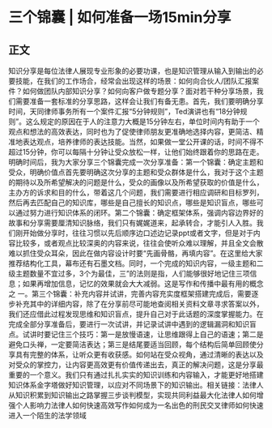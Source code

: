 # 三个锦囊  |  如何准备一场15min分享
## 正文
知识分享是每位法律人展现专业形象的必要功课，也是知识管理从输入到输出的必要技能，在我们的工作场合，经常会出现这样的场景：如何向合伙人/团队汇报案件？如何做团队内部知识分享？如何向客户做专题分享？面对若干种分享场景，我们需要准备一套标准的分享思路，这样会让我们有备无患。首先，我们要明确分享时间，天同律师事务所有一个案件汇报“5分钟规则”，Ted演讲也有“18分钟规则”。这么规定的原因在于人的注意力大概是15分钟左右，单位时间内有助于一个观点和想法的高效表达，同时也为了促使律师朋友更准确地选择内容，更简洁、精准地表达观点，培养律师的表达技能。当然，如果做一堂公开课的话，时间不得不超过15分钟，你可以每隔十分钟让受众放松一样，让他们始终跟着你的思路在走。明确时间后，我为大家分享三个锦囊完成一次分享准备：第一个锦囊：确定主题和受众，明确价值点首先要明确这次分享的主题和受众群体是什么，我对于这个主题的期待以及所希望解决的问题是什么，受众的画像以及所希望获取的价值是什么，主办方的诉求和目的什么，带着这几个问题，我们需要进行相应调研和目标罗列，然后再去匹配自己的知识库，哪些是自己擅长的知识点，哪些是知识盲点，哪些可以通过努力进行知识体系的闭环。第二个锦囊：确定框架体系，强调内容边界好的故事和分享需要厘清知识脉络，我们只有娓娓道来，起承转合，才能引人入胜。我们刚开始做分享时，往往习惯以先后顺序边口述边记录ppt或者文字，但是对于内容比较多，或者观点比较深奥的内容来说，往往会使听众难以理解，并且全文会散难以抓住受众耳朵，因此在做内容设计时要“先画骨骼，再填内容”。在这里给大家推荐结构化工具，幕布还有石墨文档。同时，一个完成的知识内容，一级主题和二级主题数量不宜过多，3个为最佳，三”的法则是指，人们能够很好地记住三项信息；如果再增加信息，记忆的效果就会大大减弱。这是写作和传播中最有用的概念之 一。第三个锦囊：补充内容并试讲，完善内容充实度框架搭建完成后，需要逐步补充其中的详细内容，除了在分享前尽可能地查阅相关资料文章寻求答案以外，我们还应借此过程发现思维和知识盲点，提升自己对于此话题的深度掌握能力。在完成全部分享准备后，要进行一次试讲，并记录试讲中遇到的逻辑漏洞和知识盲点。试讲时要记住三个技巧：第一是放慢语速，让思维跟得上自己的语速；第二是避免口头禅，一定要简洁表达；第三是结尾要适当回顾，每个结构后简单回顾使分享具有完整的体系，让听众更有收获感。如何站在受众视角，通过清晰的表达以及对受众的掌控力，让内容更高效更有价值传递出去，真正的解决问题，这是分享最重要的一个意义。我们只有通过扎扎实实的知识训练和内容输入，才能更好地搭建知识体系金字塔做好知识管理，以应对不同场景下的知识输出。相关链接：法律人从知识积累到知识输出之路掌握三步谈判模型，实现共同利益最大化法律人如何增强个人影响力法律人如何快速高效写作如何成为一名出色的刑民交叉律师如何快速进入一个陌生的法学领域